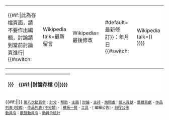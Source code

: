 <div style="background: White;" class="plainlinks">
{| align="right" class="wikitable" id="DC8newestedit"
| {{#if:{{{nolastestedit|}}}|此為存檔頁面，請不要作出編輯，討論請到當前討論頁進行|{{#switch:{{NAMESPACE}}
|Wikipedia talk=最新留言
|Wikipedia=最後修改
|#default=最新修訂}}：{{REVISIONYEAR}}年{{REVISIONMONTH}}月{{REVISIONDAY}}日 {{#switch:{{NAMESPACE}}
|Wikipedia talk=({{REVISIONUSER}})
}}}}
|}
{| border="2" class="wikitable"
! {{{DC|{{{dc|[[中文維基百科]]'''[[Wikipedia:動員令/第八次動員令|第八次動員令]]'''}}}}}}
| {{#if:{{{nolastestedit|}}}|討論存檔 ({{SUBPAGENAME}})|{{{1|{{SUBPAGENAME}}}}}}}
|}
{{Wikipedia:動員令/第八次動員令/公告}}
</div>
{{#if:{{{shortcut|}}}|{{shortcut|{{{shortcut}}}|{{{shortcut2|}}}}}|}}
<small>[[WP:DC8|第八次動員令]]：[[維基百科:動員令/第八次動員令/計分表|計分]] - [[維基百科:動員令/第八次動員令/帮助|帮助]] - [[維基百科:動員令/第八次動員令/主題|主題]] | [[Wikipedia_talk:動員令/第八次動員令|討論]] - [[Wikipedia_talk:動員令/第八次動員令/主持討論|主持]] - [[維基百科:動員令/第八次動員令/詢問處|詢問處]] | [[維基百科:動員令/第八次動員令/個人貢獻|個人貢獻]] - [[維基百科:動員令/第八次動員令/整體貢獻|整體貢獻]] - [[維基百科:動員令/第八次動員令/作品列表|作品列表 (按級)]] - [[:分類:第八次動員令作品|作品列表 (不分類)]] - [[維基百科:動員令/第八次動員令/最佳條目|{{color|blue|最佳條目}}]] | [[Template:DC8|模板一覽]] - [[維基百科:動員令/第八次動員令/工具|工具]] - [{{fullurl:Wikipedia:動員令/第八次動員令/公告|action=edit&section=1}} 編輯公告] - [[Wikipedia:動員令/第八次動員令/公告/日程公佈|日程公佈]]<br/>[[維基百科:動員令|動員令]]：[[維基百科:動員令/散發動員令|散發動員令]] - [[維基百科:動員令/統計|動員令統計]]</small>